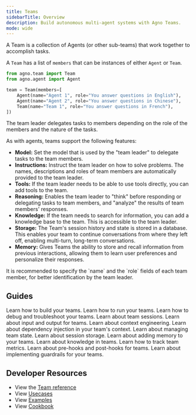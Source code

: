 ```yaml
---
title: Teams
sidebarTitle: Overview
description: Build autonomous multi-agent systems with Agno Teams.
mode: wide
---
```


A Team is a collection of Agents (or other sub-teams) that work together to accomplish tasks.

A `Team` has a list of `members` that can be instances of either `Agent` or `Team`.

```python
from agno.team import Team
from agno.agent import Agent

team = Team(members=[
    Agent(name="Agent 1", role="You answer questions in English"),
    Agent(name="Agent 2", role="You answer questions in Chinese"),
    Team(name="Team 1", role="You answer questions in French"),
])
```

The team leader delegates tasks to members depending on the role of the members and the nature of the tasks.

As with agents, teams support the following features:

- **Model:** Set the model that is used by the "team leader" to delegate tasks to the team members.
- **Instructions:** Instruct the team leader on how to solve problems. The names, descriptions and roles of team members are automatically provided to the team leader.
- **Tools:** If the team leader needs to be able to use tools directly, you can add tools to the team.
- **Reasoning:** Enables the team leader to "think" before responding or delegating tasks to team members, and "analyze" the results of team members' responses.
- **Knowledge:** If the team needs to search for information, you can add a knowledge base to the team. This is accessible to the team leader.
- **Storage:** The Team's session history and state is stored in a database. This enables your team to continue conversations from where they left off, enabling multi-turn, long-term conversations.
- **Memory:** Gives Teams the ability to store and recall information from previous interactions, allowing them to learn user preferences and personalize their responses.

<Tip>
  It is recommended to specify the `name` and the `role` fields of each team
  member, for better identification by the team leader.
</Tip>

## Guides

<CardGroup cols={3}>
  <Card
    title="Building Teams"
    icon="wrench"
    iconType="duotone"
    href="/concepts/teams/building-teams"
  >
    Learn how to build your teams.
  </Card>
  <Card
    title="Running your Team"
    icon="user-robot"
    iconType="duotone"
    href="/concepts/teams/running-teams"
  >
    Learn how to run your teams.
  </Card>
  <Card
    title="Debugging Teams"
    icon="bug"
    iconType="duotone"
    href="/concepts/teams/debugging-teams"
  >
    Learn how to debug and troubleshoot your teams.
  </Card>
  <Card
    title="Team Sessions"
    icon="comments"
    iconType="duotone"
    href="/concepts/teams/sessions"
  >
    Learn about team sessions.
  </Card>
  <Card
    title="Input & Output"
    icon="fire"
    iconType="duotone"
    href="/concepts/teams/input-output"
  >
    Learn about input and output for teams.
  </Card>
  <Card
    title="Context Engineering"
    icon="file-lines"
    iconType="duotone"
    href="/concepts/teams/context"
  >
    Learn about context engineering.
  </Card>
  <Card
    title="Dependencies"
    icon="brackets-curly"
    iconType="duotone"
    href="/concepts/teams/dependencies"
  >
    Learn about dependency injection in your team's context.
  </Card>
  <Card
    title="Team State"
    icon="crystal-ball"
    iconType="duotone"
    href="/concepts/teams/state"
  >
    Learn about managing team state.
  </Card>
  <Card
    title="Team Storage"
    icon="database"
    iconType="duotone"
    href="/concepts/teams/storage"
  >
    Learn about session storage.
  </Card>
  <Card
    title="Memory"
    icon="head-side-brain"
    iconType="duotone"
    href="/concepts/teams/memory"
  >
    Learn about adding memory to your teams.
  </Card>
  <Card
    title="Knowledge"
    icon="books"
    iconType="duotone"
    href="/concepts/teams/knowledge"
  >
    Learn about knowledge in teams.
  </Card>
  <Card
    title="Team Metrics"
    icon="chart-line"
    iconType="duotone"
    href="/concepts/teams/metrics"
  >
    Learn how to track team metrics.
  </Card>
  <Card
    title="Pre-hooks & Post-hooks"
    icon="link"
    iconType="duotone"
    href="/concepts/teams/pre-hooks-and-post-hooks"
  >
    Learn about pre-hooks and post-hooks for teams.
  </Card>
  <Card
    title="Guardrails"
    icon="shield-check"
    iconType="duotone"
    href="/concepts/teams/guardrails"
  >
    Learn about implementing guardrails for your teams.
  </Card>
</CardGroup>

## Developer Resources

- View the [Team reference](/reference/teams/team)
- View [Usecases](/examples/use-cases/teams/)
- View [Examples](/examples/concepts/teams/)
- View [Cookbook](https://github.com/agno-agi/agno/tree/main/cookbook/teams/README.md)
